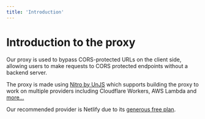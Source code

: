 ```yaml
---
title: 'Introduction'
---
```


# Introduction to the proxy

Our proxy is used to bypass CORS-protected URLs on the client side, allowing users to make requests to CORS protected endpoints without a backend server.

The proxy is made using [Nitro by UnJS](https://nitro.unjs.io/) which supports building the proxy to work on multiple providers including Cloudflare Workers, AWS Lambda and [more...](https://nitro.unjs.io/deploy)

Our recommended provider is Netlify due to its [generous free plan](https://www.netlify.com/pricing/#core-pricing-table).
